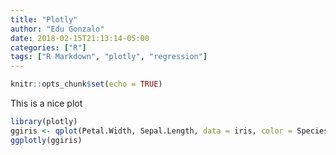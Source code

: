 ```yaml
---
title: "Plotly"
author: "Edu Gonzalo"
date: 2018-02-15T21:13:14-05:00
categories: ["R"]
tags: ["R Markdown", "plotly", "regression"]
---
```


```r
knitr::opts_chunk$set(echo = TRUE)
```

This is a nice plot 
```r

library(plotly)
ggiris <- qplot(Petal.Width, Sepal.Length, data = iris, color = Species)
ggplotly(ggiris)
```

